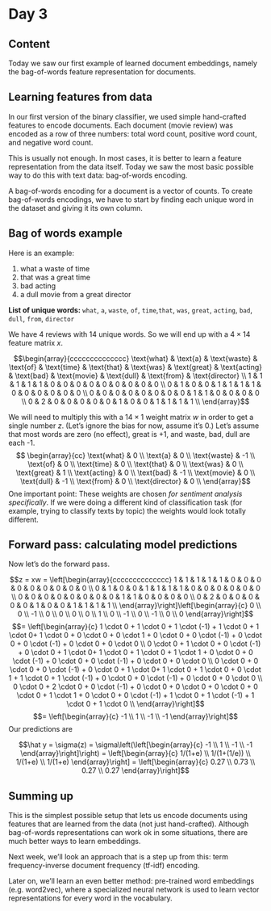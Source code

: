 # Day 3

## Content
Today we saw our first example of learned document embeddings, namely the bag-of-words feature representation for documents.

## Learning features from data

In our first version of the binary classifier, we used simple hand-crafted features to encode documents. Each document (movie review) was encoded as a row of three numbers: total word count, positive word count, and negative word count.

This is usually not enough. In most cases, it is better to learn a feature representation from the data itself. Today we saw the most basic possible way to do this with text data: bag-of-words encoding.

A bag-of-words encoding for a document is a vector of counts. To create bag-of-words encodings, we have to start by finding each unique word in the dataset and giving it its own column. 

## Bag of words example

Here is an example:

1. what a waste of time
2. that was a great time
3. bad acting
4. a dull movie from a great director

**List of unique words:** `what`, `a`, `waste`, `of`, `time`,`that`, `was`, `great`, `acting`, `bad`, `dull`, `from`, `director`

We have 4 reviews with 14 unique words. So we will end up with a $4 \times 14$ feature matrix $x$.

$$\begin{array}{cccccccccccccc}
\text{what} & \text{a} & \text{waste} & \text{of} & \text{time} & \text{that} & \text{was} & \text{great}  & \text{acting} & \text{bad} & \text{movie} & \text{dull} & \text{from} & \text{director} \\
1 & 1 & 1 & 1 & 1 & 0 & 0 & 0 & 0 & 0 & 0 & 0 & 0 & 0 \\
0 & 1 & 0 & 0 & 1 & 1 & 1 & 1 & 0 & 0 & 0 & 0 & 0 & 0 \\
0 & 0 & 0 & 0 & 0 & 0 & 0 & 0 & 1 & 1 & 0 & 0 & 0 & 0 \\
0 & 2 & 0 & 0 & 0 & 0 & 0 & 1 & 0 & 0 & 1 & 1 & 1 & 1 \\
\end{array}$$

We will need to multiply this with a $14 \times 1$ weight matrix $w$ in order to get a single number $z$. (Let's ignore the bias for now, assume it's $0$.) Let's assume that most words are zero (no effect), $\text{great}$ is $+1$, and $\text{waste, bad, dull}$ are each -1.
$$ \begin{array}{cc} \text{what} & 0 \\
\text{a} & 0 \\
\text{waste} & -1 \\
\text{of} & 0 \\
\text{time} & 0 \\
\text{that} & 0 \\
\text{was} & 0 \\
\text{great} & 1 \\
\text{acting} & 0 \\
\text{bad} & -1 \\
\text{movie} & 0 \\
\text{dull} & -1 \\
\text{from} & 0 \\
\text{director} & 0 \\
\end{array}$$
One important point: These weights are chosen *for sentiment analysis specifically*. If we were doing a different kind of classification task (for example, trying to classify texts by topic) the weights would look totally different.

## Forward pass: calculating model predictions

Now let's do the forward pass.

$$z = xw = \left[\begin{array}{cccccccccccccc}
1 & 1 & 1 & 1 & 1 & 0 & 0 & 0 & 0 & 0 & 0 & 0 & 0 & 0 \\
0 & 1 & 0 & 0 & 1 & 1 & 1 & 1 & 0 & 0 & 0 & 0 & 0 & 0 \\
0 & 0 & 0 & 0 & 0 & 0 & 0 & 0 & 1 & 1 & 0 & 0 & 0 & 0 \\
0 & 2 & 0 & 0 & 0 & 0 & 0 & 1 & 0 & 0 & 1 & 1 & 1 & 1 \\
\end{array}\right]\left[\begin{array}{c} 0 \\
0 \\
-1 \\
0 \\
0 \\
0 \\
 0 \\
1 \\
 0 \\
-1 \\
 0 \\
-1 \\
 0 \\
 0 \end{array}\right]$$$$= \left[\begin{array}{c} 1 \cdot 0 + 1 \cdot 0 + 1 \cdot (-1) + 1 \cdot 0 + 1 \cdot 0+ 1 \cdot 0 + 0 \cdot 0 + 0 \cdot 1 + 0 \cdot 0 + 0 \cdot (-1) + 0 \cdot 0 + 0 \cdot (-1) + 0 \cdot 0 + 0 \cdot 0 \\ 
 0 \cdot 0 + 1 \cdot 0 + 0 \cdot (-1) + 0 \cdot 0 + 1 \cdot 0+ 1 \cdot 0 + 1 \cdot 0 + 1 \cdot 1 + 0 \cdot 0 + 0 \cdot (-1) + 0 \cdot 0 + 0 \cdot (-1) + 0 \cdot 0 + 0 \cdot 0  \\ 0 \cdot 0 + 0 \cdot 0 + 0 \cdot (-1) + 0 \cdot 0 + 1 \cdot 0+ 1 \cdot 0 + 1 \cdot 0 + 0 \cdot 1 + 1 \cdot 0 + 1 \cdot (-1) + 0 \cdot 0 + 0 \cdot (-1) + 0 \cdot 0 + 0 \cdot 0 \\  0 \cdot 0 + 2 \cdot 0 + 0 \cdot (-1) + 0 \cdot 0 + 0 \cdot 0 + 0 \cdot 0 + 0 \cdot 0 + 1 \cdot 1 + 0 \cdot 0 + 0 \cdot (-1) + 1 \cdot 0 + 1 \cdot (-1) + 1 \cdot 0 + 1 \cdot 0 \\ \end{array}\right]$$
$$= \left[\begin{array}{c} -1 \\ 1 \\ -1 \\ -1 \end{array}\right]$$
Our predictions are

$$\hat y = \sigma(z) = \sigma\left(\left[\begin{array}{c} -1 \\ 1 \\ -1 \\ -1 \end{array}\right]\right) = \left[\begin{array}{c} 1/(1+e) \\ 1/(1+(1/e)) \\ 1/(1+e) \\ 1/(1+e) \end{array}\right] = \left[\begin{array}{c} 0.27 \\ 0.73 \\ 0.27 \\ 0.27 \end{array}\right]$$

## Summing up

This is the simplest possible setup that lets us encode documents using features that are learned from the data (not just hand-crafted). Although bag-of-words representations can work ok in some situations, there are much better ways to learn embeddings.

Next week, we'll look an approach that is a step up from this: term frequency-inverse document frequency (tf-idf) encoding.

Later on, we'll learn an even better method: pre-trained word embeddings (e.g. word2vec), where a specialized neural network is used to learn vector representations for every word in the vocabulary.